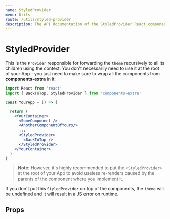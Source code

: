 ```yaml
---
name: StyledProvider
menu: Utils
route: /utils/styled-provider
description: The API documentation of the StyledProvider React component. Play around with demos and check out its props.
---
```


# StyledProvider

This is the `Provider` responsible for forwarding the `theme` recursively to all its children using the context.
You don't necessarily need to use it at the root of your App - you just need to make sure to
wrap all the components from **components-extra** in it:

```jsx
import React from 'react'
import { BackToTop, StyledProvider } from 'components-extra'

const YourApp = () => {

  return (
    <YourContainer>
      <SomeComponent />
      <AnotherComponentOfYours/>
      ...
      <StyledProvider>
        <BackToTop />
      </StyledProvider>
    </YourContainer>
  )
}
```

> **Note:** However, it's highly recommended to put the `<StyledProvider>` at the root of your App to avoid useless re-renders caused by the
parents of the component where you implement it.

If you don't put this `StyledProvider` on top of the components, the `theme` will be undefined and it will result in a JS error on runtime.

## Props


<Props of="StyledProvider" />
